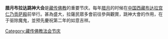 {{Unreferenced|time=2022-02-02T17:59:37+00:00}}
'''腊月布拉达跳神大会'''是[[藏传佛教|藏传佛教]]的重要节庆。每年[[腊月|腊月]]的时候在[[中国|中国]][[西藏|西藏]][[布达拉宫|布达拉宫]][[仁乃贡萨殿|仁乃贡萨殿]]前举行。甚為盛大，拉薩民眾多會前往參與觀賞，跳神大會的作用，在于驱除魔鬼，並预先慶祝第二年的如意吉祥。
{{Holiday-stub}}
[[Category:藏传佛教法会节庆|Category:藏传佛教法会节庆]]
